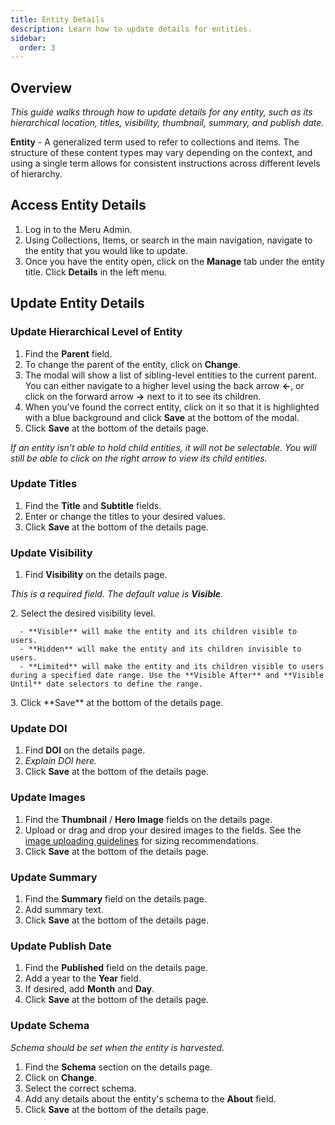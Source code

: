 ```yaml
---
title: Entity Details
description: Learn how to update details for entities.
sidebar:
  order: 3
---
```



## Overview

*This guide walks through how to update details for any entity, such as its hierarchical location, titles, visibility, thumbnail, summary, and publish date.*

<Aside title="Glossary">

**Entity** - A generalized term used to refer to collections and items. The structure of these content types may vary depending on the context, and using a single term allows for consistent instructions across different levels of hierarchy.

</Aside>

## Access Entity Details

<Steps>

1. Log in to the Meru Admin.
2. Using Collections, Items, or search in the main navigation, navigate to the entity that you would like to update.
3. Once you have the entity open, click on the **Manage** tab under the entity title. Click **Details** in the left menu.

</Steps>

## Update Entity Details

### Update Hierarchical Level of Entity

<Steps>

1. Find the **Parent** field.
2. To change the parent of the entity, click on **Change**.
3. The modal will show a list of sibling-level entities to the current parent. You can either navigate to a higher level using the back arrow **←**, or click on the forward arrow **→** next to it to see its children.
4. When you've found the correct entity, click on it so that it is highlighted with a blue background and click **Save** at the bottom of the modal.
5. Click **Save** at the bottom of the details page.

</Steps>

<Badge text="Note" variant="note" /> _If an entity isn't able to hold child entities, it will not be selectable. You will still be able to click on the right arrow to view its child entities._


### Update Titles

<Steps>

1. Find the **Title** and **Subtitle** fields.
2. Enter or change the titles to your desired values.
3. Click **Save** at the bottom of the details page.

</Steps>

### Update Visibility

<Steps>

1. Find **Visibility** on the details page.
</Steps>

<Badge text="Note" variant="note" /> _This is a required field. The default value is **Visible**._

<Steps>
2. Select the desired visibility level.

</Steps>

      - **Visible** will make the entity and its children visible to users.
      - **Hidden** will make the entity and its children invisible to users.
      - **Limited** will make the entity and its children visible to users during a specified date range. Use the **Visible After** and **Visible Until** date selectors to define the range.

<Steps>
3. Click **Save** at the bottom of the details page.
</Steps>


### Update DOI

<Steps>

1. Find **DOI** on the details page.
2. <Badge text="Content WIP" variant="caution" /> _Explain DOI here._ 
3. Click **Save** at the bottom of the details page.

</Steps>

### Update Images

<Steps>

1. Find the **Thumbnail** / **Hero Image** fields on the details page.
2. Upload or drag and drop your desired images to the fields. See the [image uploading guidelines](/reference/image-guide) for sizing recommendations.
3. Click **Save** at the bottom of the details page.

</Steps>

### Update Summary

<Steps>

1. Find the **Summary** field on the details page.
2. Add summary text.
3. Click **Save** at the bottom of the details page.

</Steps>

### Update Publish Date

<Steps>

1. Find the **Published** field on the details page.
2. Add a year to the **Year** field.
3. If desired, add **Month** and **Day**.
4. Click **Save** at the bottom of the details page. 

</Steps>

### Update Schema

<Badge text="Note" variant="note" /> _Schema should be set when the entity is harvested._

<Steps>

1. Find the **Schema** section on the details page.
2. Click on **Change**.
3. Select the correct schema.
4. Add any details about the entity's schema to the **About** field.
5. Click **Save** at the bottom of the details page.

</Steps>
